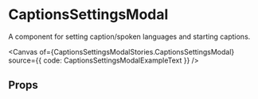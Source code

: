 
<Meta of={CaptionsSettingsModalStories} />

# CaptionsSettingsModal

A component for setting caption/spoken languages and starting captions.

<Canvas of={CaptionsSettingsModalStories.CaptionsSettingsModal} source={{ code: CaptionsSettingsModalExampleText }} />

## Props

<ArgTypes of={CaptionsSettingsModal} />
